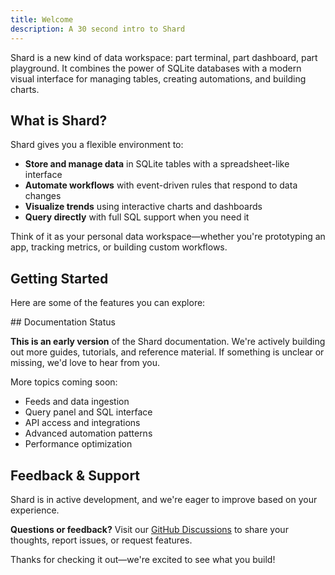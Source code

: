 ```yaml
---
title: Welcome
description: A 30 second intro to Shard
---
```



Shard is a new kind of data workspace: part terminal, part dashboard, part playground. It combines the power of SQLite databases with a modern visual interface for managing tables, creating automations, and building charts.

## What is Shard?

Shard gives you a flexible environment to:

- **Store and manage data** in SQLite tables with a spreadsheet-like interface
- **Automate workflows** with event-driven rules that respond to data changes
- **Visualize trends** using interactive charts and dashboards
- **Query directly** with full SQL support when you need it

Think of it as your personal data workspace—whether you're prototyping an app, tracking metrics, or building custom workflows.

## Getting Started

Here are some of the features you can explore:

<CardGrid >
<LinkCard href="/docs/how-to/tables"  title="Tables" description='Create and manage SQLite tables with a visual interface. Add rows, edit cells, paginate through data, and filter with a query builder.' />
<LinkCard href="/docs/how-to/automations"  title="Automations" description='Build event-driven workflows that trigger actions when your data changes. Send webhooks, create rows, and chain complex logic using visual rules.' />
<LinkCard href="/docs/how-to/charts"  title="Charts" description='Visualize your data with line charts. Track metrics over time, compare multiple series, and monitor trends in real-time.' />
<LinkCard href="/docs/how-to/export"  title="Export" description='Back up your entire Shard as a SQL file. Export your data at any time for safekeeping or migration.' />

</CardGrid>
## Documentation Status

**This is an early version** of the Shard documentation. We're actively building out more guides, tutorials, and reference material. If something is unclear or missing, we'd love to hear from you.

More topics coming soon:
- Feeds and data ingestion
- Query panel and SQL interface
- API access and integrations
- Advanced automation patterns
- Performance optimization

## Feedback & Support

Shard is in active development, and we're eager to improve based on your experience.

**Questions or feedback?** Visit our [GitHub Discussions](https://github.com/shardlabs/web/discussions) to share your thoughts, report issues, or request features.

Thanks for checking it out—we're excited to see what you build!
